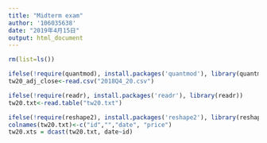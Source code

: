 ```yaml
---
title: "Midterm exam"
author: '106035638'
date: "2019年4月15日"
output: html_document
---
```


```r
rm(list=ls())
```

```r
ifelse(!require(quantmod), install.packages('quantmod'), library(quantmod))
tw20_adj_close<-read.csv("2018Q4_20.csv")
```

```r
ifelse(!require(readr), install.packages('readr'), library(readr))
tw20.txt<-read.table("tw20.txt")
```

```r
ifelse(!require(reshape2), install.packages('reshape2'), library(reshape2))
colnames(tw20.txt)<-c("id","","date", "price")
tw20.xts = dcast(tw20.txt, date~id)
```

